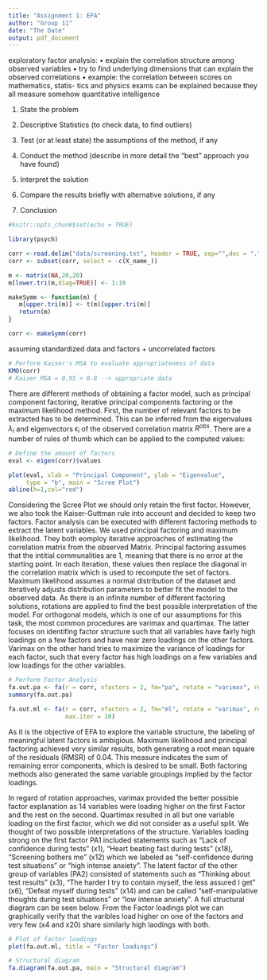 ```yaml
---
title: "Assignment 1: EFA"
author: "Group 11"
date: "The Date"
output: pdf_document
---
```


\section{1. Problem Statement Task 2} 
exploratory factor analysis:
• explain the correlation structure among observed variables
• try to find underlying dimensions that can explain the observed
correlations
• example: the correlation between scores on mathematics, statis-
tics and physics exams can be explained because they all measure
somehow quantitative intelligence


1. State the problem

2. Descriptive Statistics (to check data, to find outliers)

3. Test (or at least state) the assumptions of the method, if any

4. Conduct the method (describe in more detail the "best" approach you have found)

5. Interpret the solution

6. Compare the results briefly with alternative solutions, if any

7. Conclusion


```r
#knitr::opts_chunk$set(echo = TRUE)
```


\section{2. Descriptive Statistics}
```r
library(psych)

corr <-read.delim("data/screening.txt", header = TRUE, sep="",dec = ".", skipNul = FALSE)
corr <- subset(corr, select = -c(X_name_)) 

m <- matrix(NA,20,20)
m[lower.tri(m,diag=TRUE)] <- 1:10

makeSymm <- function(m) {
   m[upper.tri(m)] <- t(m)[upper.tri(m)]
   return(m)
}

corr <- makeSymm(corr)
```


\section{3. Assumptions of Methods}
assuming standardized data and factors + uncorrelated factors

```r
# Perform Kaiser's MSA to evaluate appropriateness of data
KMO(corr)
# Kaiser MSA = 0.95 > 0.8 --> appropriate data
```

\section{4. Method}
There are different methods of obtaining a factor model, such as principal component factoring, iterative principal components factoring or the maximum likelihood method.
First, the number of relevant factors to be extracted has to be determined. This can be inferred from the eigenvalues $\lambda_i$ and eigenvectors $\epsilon_i$ of the observed correlation matrix $R^{obs}$.
There are a number of rules of thumb which can be applied to the computed values:
\begin{itemize}
\setlength\itemsep{0em}

\item Retain only those factors with an eigenvalue larger than 1 (Guttman-Kaiser rule)
\item Horn's parallel procedure
\item Make a scree-plot and extract the amount of factors before the knee point of the slope

\end{itemize}


```r
# Define the amount of factors
eval <- eigen(corr)$values

plot(eval, xlab = "Principal Component", ylab = "Eigenvalue",
     type = "b", main = "Scree Plot")
abline(h=1,col="red")
```

Considering the Scree Plot we should only retain the first factor. However, we also took the Kaiser-Guttman rule into account and decided to keep two factors. 
Factor analysis can be executed with different factoring methods to extract the latent variables. We used principal factoring and maximum likelihood. They both eomploy iterative approaches of estimating the correlation matrix from the observed Matrix. Principal factoring assumes that the intitial communalities are 1, meaning that there is no error at the starting point. In each iteration, these values then replace the diagonal in the correlation matrix which is used to recompute the set of factors.
Maximum likelihood assumes a normal distribution of the dataset and iteratively adjusts distribution parameters to better fit the model to the observed data. \newline
As there is an infinite number of different factoring solutions, rotations are applied to find the best possible interpretation of the model. For orthogonal models, which is one of our assumptions for this task, the most common procedures are varimax and quartimax. The latter focuses on identifing factor structure such that all variables have fairly high loadings on a few factors and have near zero loadings on the other factors. Varimax on the other hand tries to maximize the variance of loadings for each factor, such that every factor has high loadings on a few variables and low loadings for the other variables.


```r

# Perform Factor Analysis
fa.out.pa <- fa(r = corr, nfactors = 2, fm="pa", rotate = "varimax", residuals = TRUE, SMC=FALSE)
summary(fa.out.pa)

fa.out.ml <- fa(r = corr, nfactors = 2, fm="ml", rotate = "varimax", residuals = TRUE, SMC=FALSE, 
                max.iter = 10)


```


\section{5. Interpretation of Solution}
As it is the objective of EFA to explore the variable structure, the labeling of meaningful latent factors is ambigious. Maximum likelihood and principal factoring achieved very similar results, both generating a root mean square of the residuals (RMSR) of 0.04. This measure indicates the sum of remaining error components, which is desired to be small. 
Both factoring methods also generated the same variable groupings implied by the factor loadings. \newline

In regard of rotation approaches, varimax provided the better possible factor explanation as 14 variables were loading higher on the first Factor and the rest on the second. Quartimax resulted in all but one variable loading on the first factor, which we did not consider as a useful split.\newline
We thought of two possible interpretations of the structure. Variables loading strong on the first factor PA1 included statements such as "Lack of confidence during tests" (x1),  "Heart beating fast during tests" (x18), "Screening bothers me" (x12) which we labeled as "self-confidence during test situations" or "high intense anxiety". The latent factor of the other group of variables (PA2) consisted of statements such as "Thinking about test results" (x3), "The harder I try to contain myself, the less assured I get" (x6), "Defeat myself during tests" (x14) and can be called "self-manipulative thoughts during test situations" or "low intense anxiety".\newline 
A full structural diagram can be seen below. From the Factor loadings plot we can graphically verify that the varibles load higher on one of the factors and very few (x4 and x20) share similarly high laodings with both. 


```r
# Plot of factor loadings
plot(fa.out.ml, title = "Factor loadings")
```

```r
# Structural diagram
fa.diagram(fa.out.pa, main = "Structural diagram")
```


